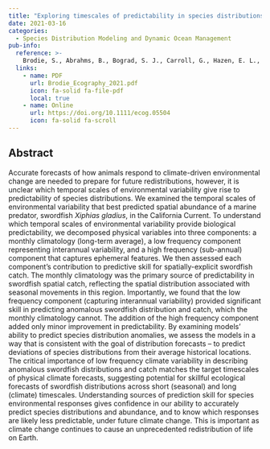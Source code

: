 ```yaml
---
title: "Exploring timescales of predictability in species distributions"
date: 2021-03-16
categories: 
  - Species Distribution Modeling and Dynamic Ocean Management
pub-info:
  reference: >-
    Brodie, S., Abrahms, B., Bograd, S. J., Carroll, G., Hazen, E. L., Muhling, B. A., Pozo Buil, M., Smith, J. A., Welch, H., & Jacox, M. G. (2021). Exploring timescales of predictability in species distributions. <em>Ecography</em>, 44(6), 832-844. doi: <a href="https://doi.org/10.1111/ecog.05504">https://doi.org/10.1111/ecog.05504</a>
  links:
    - name: PDF
      url: Brodie_Ecography_2021.pdf
      icon: fa-solid fa-file-pdf
      local: true
    - name: Online
      url: https://doi.org/10.1111/ecog.05504
      icon: fa-solid fa-scroll
---
```


## Abstract

Accurate forecasts of how animals respond to climate-driven environmental change are needed to prepare for future redistributions, however, it is unclear which temporal scales of environmental variability give rise to predictability of species distributions. We examined the temporal scales of environmental variability that best predicted spatial abundance of a marine predator, swordfish *Xiphias gladius*, in the California Current. To understand which temporal scales of environmental variability provide biological predictability, we decomposed physical variables into three components: a monthly climatology (long-term average), a low frequency component representing interannual variability, and a high frequency (sub-annual) component that captures ephemeral features. We then assessed each component's contribution to predictive skill for spatially-explicit swordfish catch. The monthly climatology was the primary source of predictability in swordfish spatial catch, reflecting the spatial distribution associated with seasonal movements in this region. Importantly, we found that the low frequency component (capturing interannual variability) provided significant skill in predicting anomalous swordfish distribution and catch, which the monthly climatology cannot. The addition of the high frequency component added only minor improvement in predictability. By examining models' ability to predict species distribution anomalies, we assess the models in a way that is consistent with the goal of distribution forecasts – to predict deviations of species distributions from their average historical locations. The critical importance of low frequency climate variability in describing anomalous swordfish distributions and catch matches the target timescales of physical climate forecasts, suggesting potential for skillful ecological forecasts of swordfish distributions across short (seasonal) and long (climate) timescales. Understanding sources of prediction skill for species environmental responses gives confidence in our ability to accurately predict species distributions and abundance, and to know which responses are likely less predictable, under future climate change. This is important as climate change continues to cause an unprecedented redistribution of life on Earth.